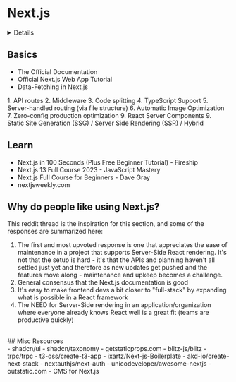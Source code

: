 
# Next.js

<Details icon='contribute' label='Help us make this page better!'>
  Hi there, so we're looking for the following:
  
  - plugins/libraries that solve a huge problem, and are only applicable to Next.js applications
  - tutorials/educational material that make Next.js more accesible
  - summarizations of core concepts required to build with Next.js, and off-site links to dive deeper

Please consider <Resource url='https://github.com/ericdiviney/react-handbook/issues'>helping us out</Resource> if you have any recommendations!
</Details>

## Basics

- <Resource url='https://nextjs.org/docs'>The Official Documentation</Resource>
- <Resource url='https://nextjs.org/learn/basics/create-nextjs-app'>Official Next.js Web App Tutorial</Resource>
- <Resource url='https://github.com/vercel/swr'>Data-Fetching in Next.js</Resource>

<Expand parent='Out-Of-The-Box Features'>
1. API routes
2. Middleware
3. Code splitting
4. TypeScript Support
5. Server-handled routing (via file structure)
6. Automatic Image Optimization
7. Zero-config production optimization
9. React Server Components
9. Static Site Generation (SSG) / Server Side Rendering (SSR) / Hybrid
</Expand>

## Learn

- <Resource url='https://www.youtube.com/watch?v=Sklc_fQBmcs'>Next.js in 100 Seconds (Plus Free Beginner Tutorial) - Fireship</Resource>
- <Resource url='https://www.youtube.com/watch?v=wm5gMKuwSYk'>Next.js 13 Full Course 2023 - JavaScript Mastery</Resource>
- <Resource url='https://www.youtube.com/watch?v=843nec-IvW0'>Next.js Full Course for Beginners - Dave Gray</Resource>
- <Resource url='https://nextjsweekly.com/'>nextjsweekly.com</Resource>

## Why do people like using Next.js?

This <Resource url='https://www.reddit.com/r/reactjs/comments/zprham/why_do_people_like_using_nextjs/'>reddit thread</Resource> is the inspiration for this section, and some of the responses are summarized here:

1. The first and most upvoted response is one that appreciates the ease of maintenance in a project that supports Server-Side React rendering. It's not that the setup is hard - it's that the APIs and planning haven't all settled just yet and therefore as new updates get pushed and the features move along - maintenance and upkeep becomes a challenge.
2. General consensus that the Next.js <Resource url='https://nextjs.org/docs'>documentation</Resource> is good
3. It's easy to make frontend devs a bit closer to "full-stack" by expanding what is possible in a React framework
4. The NEED for Server-Side rendering in an application/organization where everyone already knows React well is a great fit (teams are productive quickly)

<br/>
## Misc Resources
<br/>
<Expand parent='shadcn resources'>
- <Resource url='https://github.com/shadcn-ui/ui'>shadcn/ui</Resource>
- <Resource url='https://github.com/shadcn/taxonomy'>shadcn/taxonomy</Resource>
- <Resource url='https://www.getstaticprops.com/'>getstaticprops.com</Resource>
</Expand>
    
<Expand parent='Next.js Starter Templates'>
- <Resource url='https://github.com/blitz-js/blitz'>blitz-js/blitz</Resource>
- <Resource url='https://github.com/trpc/trpc'>trpc/trpc</Resource>
- <Resource url='https://github.com/t3-oss/create-t3-app'>t3-oss/create-t3-app</Resource>
- <Resource url='https://github.com/ixartz/Next-js-Boilerplate'>ixartz/Next-js-Boilerplate</Resource>
- <Resource url='https://github.com/akd-io/create-next-stack'>akd-io/create-next-stack</Resource>
</Expand>
    
<Expand parent='Auth / CMS / Misc'>
- <Resource url='https://github.com/nextauthjs/next-auth'>nextauthjs/next-auth</Resource>
- <Resource url='https://github.com/unicodeveloper/awesome-nextjs'>unicodeveloper/awesome-nextjs</Resource>
- <Resource url='https://outstatic.com/'>outstatic.com - CMS for Next.js</Resource>
</Expand>
     